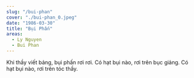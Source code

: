 ```yaml
---
slug: "/bui-phan"
cover: "./bui-phan_0.jpeg"
date: "1986-03-30"
title: "Bụi Phấn"
areas:
  - Ly Nguyen
  - Bui Phan
---
```


Khi thầy viết bảng, bụi phấn rơi rơi. Có hạt bụi nào, rơi trên bục giảng. Có hạt bụi nào, rơi trên tóc thầy.